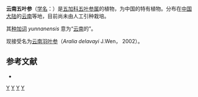 {{Speciesbox
| name = 云南五叶参
| status = 
| status_system = 
| image = 
| genus = Pentapanax
| species = yunnanensis
| authority = Franch., 1896
}}

'''云南五叶参'''（[[学名|学名]]：{{lang|la|''Pentapanax yunnanensis''}}）是[[五加科|五加科]][[五叶参属|五叶参属]]的植物，为中国的特有植物。分布在[[中国大陆|中国大陆]]的[[云南|云南]]等地，目前尚未由人工引种栽培。

其[[种加词|种加词]] ''yunnanensis'' 意为“[[云南|云南]]的”。

现接受名为[[云南羽叶参|云南羽叶参]]（''Aralia delavayi'' J.Wen， 2002）。

== 参考文献 ==
<div class="references-small">
* {{cite web| url =http://www.bioinfo.cn/db05/KmzwSpecies.php?action=view&id=1539| title =云南五叶参| work =《中国高等植物数据库全库》| publisher =中国科学院微生物研究所| author =昆明植物研究所| accessdate =2009-02-22| deadurl =yes| archiveurl =https://web.archive.org/web/20160305024938/http://www.bioinfo.cn/db05/KmzwSpecies.php?action=view&id=1539| archivedate =2016-03-05}}
</div>
{{Taxonbar|from=Q10880741}}

[[Category:五叶参属|Y]]
[[Category:1896年描述的植物|Y]]
[[Category:中国特有植物|Y]]
[[Category:云南植物|Y]]


{{Apiales-stub}}